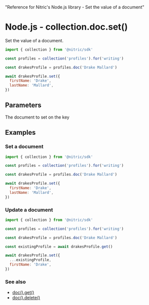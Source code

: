   "Reference for Nitric's Node.js library - Set the value of a document"

# Node.js - collection.doc.set()

Set the value of a document.

```javascript
import { collection } from '@nitric/sdk'

const profiles = collection('profiles').for('writing')

const drakesProfile = profiles.doc('Drake Mallard')

await drakesProfile.set({
  firstName: 'Drake',
  lastName: 'Mallard',
})
```

## Parameters

<Properties>
  <Property name="document" required type="object">
    The document to set on the key
  </Property>
</Properties>

## Examples

### Set a document

```javascript
import { collection } from '@nitric/sdk'

const profiles = collection('profiles').for('writing')

const drakesProfile = profiles.doc('Drake Mallard')

await drakesProfile.set({
  firstName: 'Drake',
  lastName: 'Mallard',
})
```

### Update a document

```javascript
import { collection } from '@nitric/sdk'

const profiles = collection('profiles').for('writing')

const drakesProfile = profiles.doc('Drake Mallard')

const existingProfile = await drakesProfile.get()

await drakesProfile.set({
  ...existingProfile,
  firstName: 'Drake',
})
```

### See also

- [doc().get()](./collection-doc-get)
- [doc().delete()](./collection-doc-delete)
